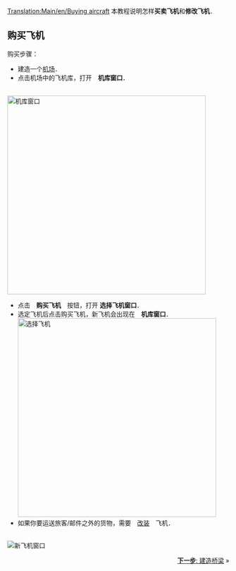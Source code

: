 [[Translation:Main/en/Buying aircraft]]{{教程/Zh}}
本教程说明怎样'''买卖飞机'''和'''修改飞机'''．

== 购买飞机 ==
购买步骤：
* 建造一个[[Main/zh/教程/建造机场|机场]]．
* 点击机场中的飞机库，打开　'''机库窗口'''．
<br/>[[File:en/Step1aircraft.png|none|thumb|450px|机库窗口]]
* 点击　'''购买飞机'''　按钮，打开 '''选择飞机窗口'''．
* 选定飞机后点击购买飞机，新飞机会出现在　'''机库窗口'''．<br/>[[File:en/Step3aircraft.png|none|thumb|450px|选择飞机]]
* 如果你要运送旅客/邮件之外的货物，需要　[[Main/zh/教程/运输工具改装|改装]]　飞机．
<br/>[[File:en/Step4aircraft.png|none|frame|新飞机窗口]]

<span style="float: right">[[Main/zh/教程/建造桥梁|'''下一步''': 建造桥梁]] &raquo;</span>